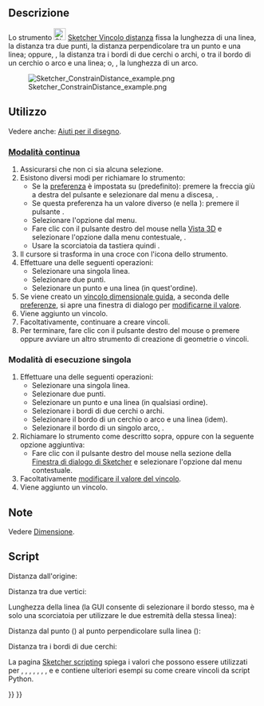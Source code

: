 <languages/>

{{Docnav/it
|[[Sketcher_ConstrainDistanceY/it|Distanza verticale]]
|[[Sketcher_ConstrainRadiam/it|Raggio/diametero automatico]]
|[[Sketcher_Workbench/it|Sketcher]]
|IconL=Sketcher_ConstrainDistanceY.svg
|IconR=Sketcher_ConstrainRadiam.svg
|IconC=Workbench_Sketcher.svg
}}

{{GuiCommand/it
|Name=Sketcher ConstrainDistance
|Name/it=Sketcher Vincolo distanza
|MenuLocation=Schizzo → Vincoli Sketcher → Vincolo distanza
|Workbenches=[[Sketcher_Workbench/it|Sketcher]]
|Shortcut={{KEY|K}} {{KEY|D}}
|SeeAlso=[[Sketcher_ConstrainDistanceX/iy|Sketcher Vincolo distanza orizzontale]], [[Sketcher_ConstrainDistanceY/it|Sketcher Vincolo distanza verticale]]
}}

<span id="Description"></span>
==Descrizione==

Lo strumento [[Image:Sketcher_ConstrainDistance.svg|24px]] [[Sketcher_ConstrainDistance/it|Sketcher Vincolo distanza]] fissa la lunghezza di una linea, la distanza tra due punti, la distanza perpendicolare tra un punto e una linea; oppure, {{Version/it|0.21}}, la distanza tra i bordi di due cerchi o archi, o tra il bordo di un cerchio o arco e una linea; o, {{Version/it|1.0}}, la lunghezza di un arco.

[[Image:Sketcher_ConstrainDistance_example.png]]

<span id="Usage"></span>
==Utilizzo==

Vedere anche: [[Sketcher_Workbench/it#Drawing_aids|Aiuti per il disegno]].

<span id="Continue_mode"></span>
===[[Sketcher_Workbench/it#Continue_modes|Modalità continua]]===

# Assicurarsi che non ci sia alcuna selezione.
# Esistono diversi modi per richiamare lo strumento:
#* Se la [[Sketcher_Preferences/it#General|preferenza]] {{MenuCommand|Vincoli dimensionali}}  è impostata su {{Value|Strumento singolo}} (predefinito): premere la freccia giù a destra del pulsante {{Button|[[Image:Sketcher_Dimension.svg||x16px]][[Image:Toolbar_flyout_arrow.svg|x16px]]}} e selezionare {{MenuCommand|[[Image:Sketcher_ConstrainDistance.svg|16px]] Distanza }} dal menu a discesa, {{Version/it|1.0}}.
#* Se questa preferenza ha un valore diverso (e nella {{VersionMinus/it|0.21}}): premere il pulsante {{Button|[[Image:Sketcher_ConstrainDistance.svg|16px]] [[Sketcher_ConstrainDistance/it|Distanza]]}}.
#* Selezionare l'opzione {{MenuCommand|Schizzo → Vincoli Sketcher → [[File:Sketcher_ConstrainDistance.svg|16px]] Distanza}} dal menu.
#* Fare clic con il pulsante destro del mouse nella [[3D_view/it|Vista 3D]] e selezionare l'opzione {{MenuCommand|Dimensione → [[Image:Sketcher_ConstrainDistance.svg|16px]] Distanza}} dalla menu contestuale, {{Version/it|1.0}}.
#* Usare la scorciatoia da tastiera {{KEY|K}} quindi {{KEY|D}}.
# Il cursore si trasforma in una croce con l'icona dello strumento.
# Effettuare una delle seguenti operazioni:
#* Selezionare una singola linea.
#* Selezionare due punti.
#* Selezionare un punto e una linea (in quest'ordine).
# Se viene creato un [[Sketcher_ToggleDrivingConstraint/it|vincolo dimensionale guida]], a seconda delle [[Sketcher_Preferences/it#Display|preferenze]], si apre una finestra di dialogo per [[Sketcher_Workbench/it#Edit_constraints|modificarne il valore]].
# Viene aggiunto un vincolo.
# Facoltativamente, continuare a creare vincoli.
# Per terminare, fare clic con il pulsante destro del mouse o premere {{KEY|Esc}} oppure avviare un altro strumento di creazione di geometrie o vincoli.

<span id="Run-once_mode"></span>
===Modalità di esecuzione singola===

# Effettuare una delle seguenti operazioni:
#* Selezionare una singola linea.
#* Selezionare due punti.
#* Selezionare un punto e una linea (in qualsiasi ordine).
#* Selezionare i bordi di due cerchi o archi.
#* Selezionare il bordo di un cerchio o arco e una linea (idem).
#* Selezionare il bordo di un singolo arco, {{Version/it|1.0}}.
# Richiamare lo strumento come descritto sopra, oppure con la seguente opzione aggiuntiva:
#* Fare clic con il pulsante destro del mouse nella sezione {{MenuCommand|Elementi}} della [[Sketcher_Dialog/it|Finestra di dialogo di Sketcher]] e selezionare l'opzione {{MenuCommand|[[Image:Sketcher_ConstrainDistance.svg|16px]] Vincolo di lunghezza}} dal menu contestuale.
# Facoltativamente [[Sketcher_Workbench/it#Edit_constraints|modificare il valore del vincolo]].
# Viene aggiunto un vincolo.

<span id="Notes"></span>
==Note==

Vedere [[Sketcher_Dimension/it#Notes|Dimensione]].

<span id="Scripting"></span>
== Script ==

Distanza dall'origine:

{{Code|code=Sketch.addConstraint(Sketcher.Constraint('Distance', Edge, PointOfEdge, -1, 1, App.Units.Quantity('123.0 mm')))}}

Distanza tra due vertici:

{{Code|code=Sketch.addConstraint(Sketcher.Constraint('Distance', Edge1, PointOfEdge1, Edge2, PointOfEdge2, App.Units.Quantity('123.0 mm')))}}

Lunghezza della linea (la GUI consente di selezionare il bordo stesso, ma è solo una scorciatoia per utilizzare le due estremità della stessa linea):

{{Code|code=Sketch.addConstraint(Sketcher.Constraint('Distance', Line, 1, Line, 2, App.Units.Quantity('123.0 mm')))}}

Distanza dal punto ({{incode|Edge, PointOfEdge}}) al punto perpendicolare sulla linea ({{incode|Line}}):

{{Code|code=Sketch.addConstraint(Sketcher.Constraint('Distance', Edge, PointOfEdge, Line, 0, App.Units.Quantity('123.0 mm')))}}

Distanza tra i bordi di due cerchi:

{{Code|code=Sketch.addConstraint(Sketcher.Constraint('Distance', Circle1, 0, Circle2, 0, App.Units.Quantity('123.0 mm')))}}

La pagina [[Sketcher_scripting/it|Sketcher scripting]] spiega i valori che possono essere utilizzati per {{incode|Edge}}, {{incode|Edge1}}, {{incode|Edge2}}, {{incode|PointOfEdge}}, {{incode|PointOfEdge1}}, {{incode|PointOfEdge2}}, {{incode|Line}}, {{incode|Circle1}} e {{incode|Circle2}} e contiene ulteriori esempi su come creare vincoli da script Python.


{{Docnav/it
|[[Sketcher_ConstrainDistanceY/it|Distanza verticale]]
|[[Sketcher_ConstrainRadiam/it|Raggio/diametero automatico]]
|[[Sketcher_Workbench/it|Sketcher]]
|IconL=Sketcher_ConstrainDistanceY.svg
|IconR=Sketcher_ConstrainRadiam.svg
|IconC=Workbench_Sketcher.svg
}}

{{Sketcher_Tools_navi{{#translation:}}}}
{{Userdocnavi{{#translation:}}}}